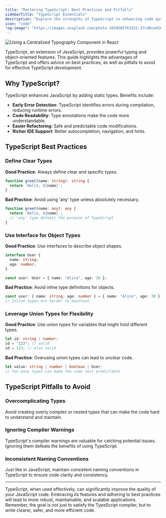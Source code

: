 ```yaml
---
title: "Mastering TypeScript: Best Practices and Pitfalls"
sidebarTitle: "TypeScript Essentials"
description: "Explore the strengths of TypeScript in enhancing code quality, along with guidelines for best practices and pitfalls to avoid."
icon: "code"
"og:image": "https://images.unsplash.com/photo-1659565763321-37c48ced160f?q=80&w=3270&auto=format&fit=crop&ixlib=rb-4.0.3&ixid=M3wxMjA3fDB8MHxwaG90by1wYWdlfHx8fGVufDB8fHx8fA%3D%3D"
---
```


<Frame>
  <img
    style={{ borderRadius: "0.5rem" }}
    alt="Using a Centralized Typography Component in React"
    src="https://images.unsplash.com/photo-1659565763321-37c48ced160f?q=80&w=3270&auto=format&fit=crop&ixlib=rb-4.0.3&ixid=M3wxMjA3fDB8MHxwaG90by1wYWdlfHx8fGVufDB8fHx8fA%3D%3D"
  />
</Frame>

TypeScript, an extension of JavaScript, provides powerful typing and object-oriented features. This guide highlights the advantages of TypeScript and offers advice on best practices, as well as pitfalls to avoid for effective TypeScript development.

## Why TypeScript?

TypeScript enhances JavaScript by adding static types. Benefits include:

- **Early Error Detection**: TypeScript identifies errors during compilation, reducing runtime errors.
- **Code Readability**: Type annotations make the code more understandable.
- **Easier Refactoring**: Safe and predictable code modifications.
- **Richer IDE Support**: Better autocompletion, navigation, and hints.

## TypeScript Best Practices

### Define Clear Types

**Good Practice**: Always define clear and specific types.

```typescript
function greet(name: string): string {
  return `Hello, ${name}`;
}
```

**Bad Practice**: Avoid using 'any' type unless absolutely necessary.

```typescript
function greet(name: any): any {
  return `Hello, ${name}`;
  // 'any' type defeats the purpose of TypeScript
}
```

### Use Interface for Object Types

**Good Practice**: Use interfaces to describe object shapes.

```typescript
interface User {
  name: string;
  age: number;
}

const user: User = { name: "Alice", age: 30 };
```

**Bad Practice**: Avoid inline type definitions for objects.

```typescript
const user: { name: string; age: number } = { name: "Alice", age: 30 };
// Inline types are harder to maintain
```

### Leverage Union Types for Flexibility

**Good Practice**: Use union types for variables that might hold different types.

```typescript
let id: string | number;
id = "123"; // valid
id = 123; // also valid
```

**Bad Practice**: Overusing union types can lead to unclear code.

```typescript
let value: string | number | boolean | User;
// Too many types can make the code less predictable
```

## TypeScript Pitfalls to Avoid

### Overcomplicating Types

Avoid creating overly complex or nested types that can make the code hard to understand and maintain.

### Ignoring Compiler Warnings

TypeScript's compiler warnings are valuable for catching potential issues. Ignoring them defeats the benefits of using TypeScript.

### Inconsistent Naming Conventions

Just like in JavaScript, maintain consistent naming conventions in TypeScript to ensure code clarity and consistency.

---

TypeScript, when used effectively, can significantly improve the quality of your JavaScript code. Embracing its features and adhering to best practices will lead to more robust, maintainable, and scalable applications. Remember, the goal is not just to satisfy the TypeScript compiler, but to write clearer, safer, and more efficient code.
